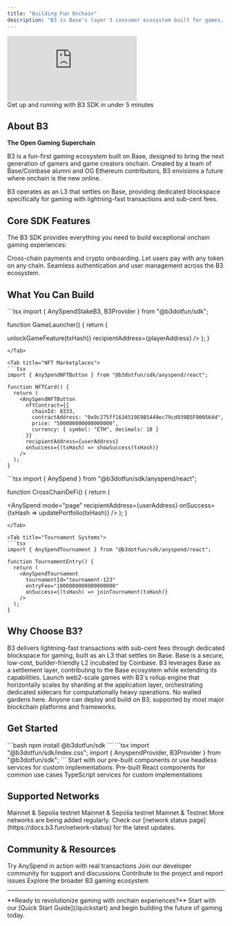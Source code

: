 ```yaml
---
title: "Building Fun Onchain"
description: "B3 is Base's layer 3 consumer ecosystem built for games, apps, and enterprises that require the performance to scale and the support to grow."
---
```


 <iframe
   className="w-full aspect-video rounded-xl"
    src="https://customer-gg6qs7nm5ue94t64.cloudflarestream.com/3e0d15d4ca0dbdabeaabeee13b4396da/iframe?muted=true&loop=true&autoplay=true&poster=https%3A%2F%2Fcustomer-gg6qs7nm5ue94t64.cloudflarestream.com%2F3e0d15d4ca0dbdabeaabeee13b4396da%2Fthumbnails%2Fthumbnail.jpg%3Ftime%3D%26height%3D600"
    title="B3 SDK"
    frameBorder="0"
  allow="accelerometer; autoplay; clipboard-write; encrypted-media; gyroscope; picture-in-picture"
  allowFullScreen
  ></iframe>

<br />

<Card title="Quick Start Guide" icon="rocket" href="/quickstart" horizontal>
  Get up and running with B3 SDK in under 5 minutes
</Card>

## About B3

**The Open Gaming Superchain**


B3 is a fun-first gaming ecosystem built on Base, designed to bring the next generation of gamers and game creators onchain. Created by a team of Base/Coinbase alumni and OG Ethereum contributors, B3 envisions a future where onchain is the new online.

<Info>
  B3 operates as an L3 that settles on Base, providing dedicated blockspace specifically for gaming with lightning-fast
  transactions and sub-cent fees.
</Info>

## Core SDK Features

The B3 SDK provides everything you need to build exceptional onchain gaming experiences:

<CardGroup cols={2}>
  <Card title="AnySpend" icon="credit-card" href="/anyspend/introduction">
    Cross-chain payments and crypto onboarding. Let users pay with any token on any chain.
  </Card>
  <Card title="Global Accounts" icon="users" href="/global-account/introduction">
    Seamless authentication and user management across the B3 ecosystem.
  </Card>
</CardGroup>

## What You Can Build

<Tabs>
<Tab title="Gaming Platforms">
  ```tsx
  import { AnySpendStakeB3, B3Provider } from "@b3dotfun/sdk";

function GameLauncher() {
return (

<B3Provider environment="production">
  <AnySpendStakeB3 onSuccess={txHash => unlockGameFeature(txHash)} recipientAddress={playerAddress} />
</B3Provider>
); }

````
</Tab>

<Tab title="NFT Marketplaces">
```tsx
import { AnySpendNFTButton } from "@b3dotfun/sdk/anyspend/react";

function NFTCard() {
  return (
    <AnySpendNFTButton
      nftContract={{
        chainId: 8333,
        contractAddress: "0x9c275ff1634519E9B5449ec79cd939B5F900564d",
        price: "500000000000000000",
        currency: { symbol: "ETH", decimals: 18 }
      }}
      recipientAddress={userAddress}
      onSuccess={(txHash) => showSuccess(txHash)}
    />
  );
}
````

</Tab>

<Tab title="DeFi Applications">
  ```tsx
  import { AnySpend } from "@b3dotfun/sdk/anyspend/react";

function CrossChainDeFi() {
return (

<AnySpend mode="page" recipientAddress={userAddress} onSuccess={txHash => updatePortfolio(txHash)} />
); }

````
</Tab>

<Tab title="Tournament Systems">
```tsx
import { AnySpendTournament } from "@b3dotfun/sdk/anyspend/react";

function TournamentEntry() {
  return (
    <AnySpendTournament
      tournamentId="tournament-123"
      entryFee="1000000000000000000"
      onSuccess={(txHash) => joinTournament(txHash)}
    />
  );
}
````

</Tab>
</Tabs>

## Why Choose B3?

<AccordionGroup>
<Accordion title="🚀 Fast and Cheap">
  B3 delivers lightning-fast transactions with sub-cent fees through dedicated blockspace for gaming, built as an L3 that settles on Base.
</Accordion>

<Accordion title="🔗 Settled on Base">
  Base is a secure, low-cost, builder-friendly L2 incubated by Coinbase. B3 leverages Base as a settlement layer,
  contributing to the Base ecosystem while extending its capabilities.
</Accordion>

<Accordion title="📈 Scalable">
  Launch web2-scale games with B3's rollup engine that horizontally scales by sharding at the application layer,
  orchestrating dedicated sidecars for computationally heavy operations.
</Accordion>

<Accordion title="🌐 Open Gaming Ecosystem">
  No walled gardens here. Anyone can deploy and build on B3, supported by most major blockchain platforms and frameworks.
</Accordion>
</AccordionGroup>

## Get Started

<Steps>
<Step title="Install the SDK">
  ```bash
  npm install @b3dotfun/sdk
  ```
</Step>

<Step title="Import styles and providers">
  ```tsx
  import "@b3dotfun/sdk/index.css";
  import { AnyspendProvider, B3Provider } from "@b3dotfun/sdk";
  ```
</Step>

<Step title="Build your first feature">
  Start with our pre-built components or use headless services for custom implementations.
  
  <CardGroup cols={2}>
    <Card title="Component Library" icon="puzzle-piece" href="/components">
      Pre-built React components for common use cases
    </Card>
    <Card title="Headless Services" icon="code" href="/services">
      TypeScript services for custom implementations
    </Card>
  </CardGroup>
</Step>
</Steps>

## Supported Networks

<CardGroup cols={3}>
  <Card title="Ethereum" icon="ethereum">
    Mainnet & Sepolia testnet
  </Card>
  <Card title="Base" icon="circle">
    Mainnet & Sepolia testnet
  </Card>
  <Card title="B3" icon="gamepad-2">
    Mainnet & Testnet
  </Card>
</CardGroup>

<Note>
  More networks are being added regularly. Check our [network status page](https://docs.b3.fun/network-status) for the latest
  updates.
</Note>

## Community & Resources

<CardGroup cols={2}>
  <Card title="Live Demo" icon="play" href="https://anyspend.com">
    Try AnySpend in action with real transactions
  </Card>
  <Card title="Discord Community" icon="discord" href="https://discord.gg/b3dotfun">
    Join our developer community for support and discussions
  </Card>
  <Card title="GitHub Repository" icon="github" href="https://github.com/b3-fun/b3">
    Contribute to the project and report issues
  </Card>
  <Card title="B3 Ecosystem" icon="globe" href="https://docs.b3.fun">
    Explore the broader B3 gaming ecosystem
  </Card>
</CardGroup>

---

<Check>
  **Ready to revolutionize gaming with onchain experiences?** Start with our [Quick Start Guide](/quickstart) and begin
  building the future of gaming today.
</Check>
